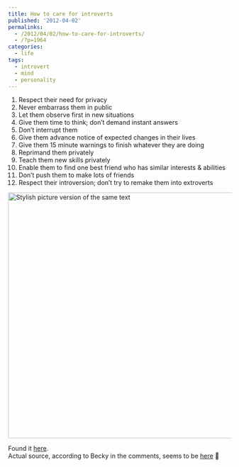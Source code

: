 ```yaml
---
title: How to care for introverts
published: '2012-04-02'
permalinks:
  - /2012/04/02/how-to-care-for-introverts/
  - /?p=1964
categories:
  - life
tags:
  - introvert
  - mind
  - personality
---
```


1. Respect their need for privacy
1. Never embarrass them in public
1. Let them observe first in new situations
1. Give them time to think; don’t demand instant answers
1. Don’t interrupt them
1. Give them advance notice of expected changes in their lives
1. Give them 15 minute warnings to finish whatever they are doing
1. Reprimand them privately
1. Teach them new skills privately
1. Enable them to find one best friend who has similar interests & abilities
1. Don’t push them to make lots of friends
1. Respect their introversion; don’t try to remake them into extroverts

<img
  src="/blog/how-to-care-for-introverts/How-to-care-for-introverts.jpg"
  alt="Stylish picture version of the same text"
  width="600"
  height="555"
/>

Found it [here](http://www.patheos.com/blogs/exploringourmatrix/2012/04/how-to-care-for-introverts.html).  
Actual source, according to Becky in the comments, seems to be [here](http://questionablylate.tumblr.com/post/17227500725/my-design-but-not-my-list-how-to-care-for) 🙂
